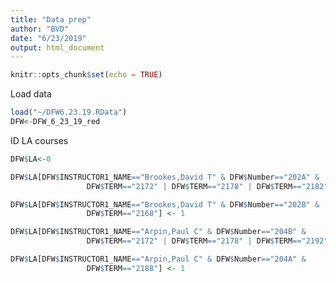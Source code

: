 ```yaml
---
title: "Data prep"
author: "BVD"
date: "6/23/2019"
output: html_document
---
```


```r
knitr::opts_chunk$set(echo = TRUE)
```

Load data
```r
load("~/DFW6.23.19.RData")
DFW<-DFW_6_23_19_red
```

ID LA courses
```r
DFW$LA<-0

DFW$LA[DFW$INSTRUCTOR1_NAME=="Brookes,David T" & DFW$Number=="202A" & 
                 DFW$TERM=="2172" | DFW$TERM=="2178" | DFW$TERM=="2182" | DFW$TERM=="2188" | DFW$TERM=="2192"] <- 1

DFW$LA[DFW$INSTRUCTOR1_NAME=="Brookes,David T" & DFW$Number=="202B" & 
                 DFW$TERM=="2168"] <- 1

DFW$LA[DFW$INSTRUCTOR1_NAME=="Arpin,Paul C" & DFW$Number=="204B" & 
                 DFW$TERM=="2172" | DFW$TERM=="2178" | DFW$TERM=="2192"] <- 1

DFW$LA[DFW$INSTRUCTOR1_NAME=="Arpin,Paul C" & DFW$Number=="204A" & 
                 DFW$TERM=="2188"] <- 1


```
